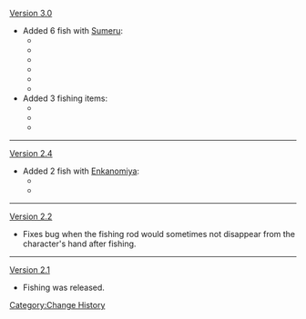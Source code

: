 [[Version 3.0]]
* Added 6 fish with [[Sumeru]]:
** {{Item|True Fruit Angler|20}}
** {{Item|Sandstorm Angler|20}}
** {{Item|Sunset Cloud Angler|20}}
** {{Item|Peach of the Deep Waves|20}}
** {{Item|Lazurite Axe Marlin|20}}
** {{Item|Halcyon Jade Axe Marlin|20}}
* Added 3 fishing items:
** {{Item|Fishing Line Stabilizer|20}}
** {{Item|Sugardew Bait|20}}
** {{Item|Serendipity|20}}
----
[[Version 2.4]]
* Added 2 fish with [[Enkanomiya]]:
** {{Item|Divda Ray|20}}
** {{Item|Formalo Ray|20}}
----
[[Version 2.2]]
* Fixes bug when the fishing rod would sometimes not disappear from the character's hand after fishing.
----
[[Version 2.1]]
* Fishing was released.
<noinclude>[[Category:Change History]]</noinclude>